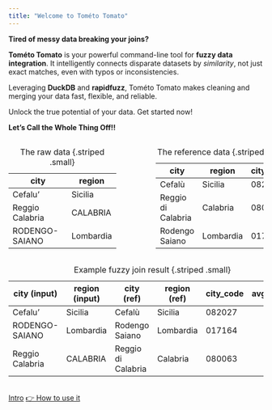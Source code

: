 ```yaml
---
title: "Welcome to Tométo Tomato"
---
```


**Tired of messy data breaking your joins?**

**Tométo Tomato** is your powerful command-line tool for **fuzzy data integration**. It intelligently connects disparate datasets by *similarity*, not just exact matches, even with typos or inconsistencies.

Leveraging **DuckDB** and **rapidfuzz**, Tométo Tomato makes cleaning and merging your data fast, flexible, and reliable.

Unlock the true potential of your data. Get started now!

**Let's Call the Whole Thing Off!!**

:::::: columns
::: {.column width="46%"}
| city            | region    |
|-----------------|-----------|
| Cefalu'         | Sicilia   |
| Reggio Calabria | CALABRIA  |
| RODENGO-SAIANO  | Lombardia |

: The raw data {.striped .small}
:::

::: {.column width="8%"}
:::

::: {.column width="46%"}
| city               | region    | city_code |
|--------------------|-----------|-----------|
| Cefalù             | Sicilia   | 082027    |
| Reggio di Calabria | Calabria  | 080063    |
| Rodengo Saiano     | Lombardia | 017164    |

: The reference data {.striped .small}
:::
::::::

| city (input) | region (input) | city (ref) | region (ref) | city_code | avg_score |
|------------|------------|------------|------------|------------|-----------:|
| Cefalu' | Sicilia | Cefalù | Sicilia | 082027 | 100.0 |
| RODENGO-SAIANO | Lombardia | Rodengo Saiano | Lombardia | 017164 | 98.14 |
| Reggio Calabria | CALABRIA | Reggio di Calabria | Calabria | 080063 | 95.45 |

: Example fuzzy join result {.striped .small}

<br>
[[Intro]{.btn .btn-info}](docs/introduction.qmd) [[👉 How to use it]{.btn .btn-primary}](docs/how-to.qmd)
